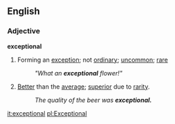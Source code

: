 ==English==

===Adjective===

'''exceptional'''

#Forming an [[exception]]; not [[ordinary]]; [[uncommon]]; [[rare]]
#:''"What an '''exceptional''' flower!"''
#[[Better]] than the [[average]]; [[superior]] due to [[rarity]].
#:''The quality of the beer was '''exceptional.'''''

[[it:exceptional]]
[[pl:Exceptional]]